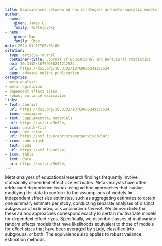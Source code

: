 ```yaml
---
title: Equivalences between ad hoc strategies and meta-analytic models for dependent effect sizes
author:
- name: 
    given: James E. 
    family: Pustejovsky
- name:
    given: Man
    family: Chen
date: 2024-03-07T00:00:00
citation: 
  type: article-journal
  container-title: Journal of Educational and Behavioral Statistics
  doi: 10.3102/10769986241232524
  url: https://doi.org/10.3102/10769986241232524
  page: advance online publication
categories:
- meta-analysis
- meta-regression
- dependent effect sizes
- robust variance estimation
links:
- text: Journal
  url: https://doi.org/10.3102/10769986241232524
  icon: newspaper
- text: Supplementary materials
  url: https://osf.io/9u52e/
- icon: unlock-fill
  text: Pre-Print
  url: https://osf.io/preprints/metaarxiv/pw54r/
- icon: code-slash
  text: Code
  url: https://osf.io/9u52e/
- icon: table
  text: Data
  url: https://osf.io/9u52e/
---
```


Meta-analyses of educational research findings frequently involve statistically dependent effect size estimates. Meta-analysts have often addressed dependence issues using ad hoc approaches that involve modifying the data to conform to the assumptions of models for independent effect size estimates, such as aggregating estimates to obtain one summary estimate per study, conducting separate analyses of distinct subgroups of estimates, or combinations thereof. We demonstrate that these ad hoc approaches correspond exactly to certain multivariate models for dependent effect sizes. Specifically, we describe classes of multivariate random effects models that have likelihoods equivalent to those of models for effect sizes that have been averaged by study, classified into subgroups, or both. The equivalence also applies to robust variance estimation methods.

